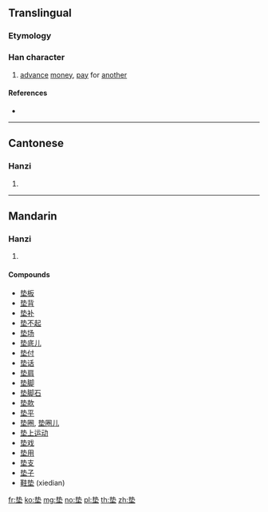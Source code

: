 {{also|墊}}
==Translingual==

===Etymology===
{{Han simp|墊|f=執|t=执}}

===Han character===
{{Han char|rn=32|rad=土|as=06|sn=9|four=|canj=QIG|ids=⿱执土}}

# [[advance]] [[money]], [[pay]] for [[another]]

====References====
* {{Han ref|kx=0228.291|hdz=10437.040|uh=57AB|ud=22443}}

----

==Cantonese==

===Hanzi===
{{yue-hanzi|jyut=[[din6]]|y=din6|tra=墊}}

# {{defn|lang=yue|sort=土06}}

----

==Mandarin==

===Hanzi===
{{cmn-hanzi|tra=墊|pin=[[diàn]] ([[dian4]])|wg=tien<sup>4</sup>}}

# {{defn|lang=cmn|sort=土06}}

====Compounds====
* [[垫板]]
* [[垫背]]
* [[垫补]]
* [[垫不起]]
* [[垫场]]
* [[垫底儿]]
* [[垫付]]
* [[垫话]]
* [[垫肩]]
* [[垫脚]]
* [[垫脚石]]
* [[垫款]]
* [[垫平]]
* [[垫圈]], [[垫圈儿]]
* [[垫上运动]]
* [[垫戏]]
* [[垫用]]
* [[垫支]]
* [[垫子]]
* [[鞋垫]] (xiedian)

[[fr:垫]]
[[ko:垫]]
[[mg:垫]]
[[no:垫]]
[[pl:垫]]
[[th:垫]]
[[zh:垫]]